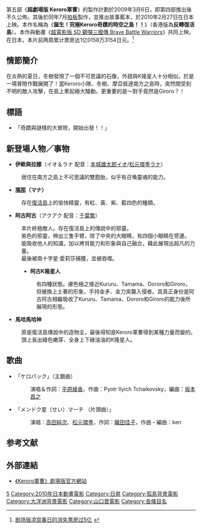 {{noteTA
|T=zh-tw:超劇場版 Keroro軍曹 5 誕生！究極Keroro奇蹟的時空之島！！; zh-hk:Keroro軍曹大電影5 反轉復活島;
|1=zh:超劇場版 Keroro軍曹; zh-tw:超劇場版 Keroro軍曹; zh-hk:Keroro軍曹大電影;
|2=zh:深海的公主; zh-tw:深海的公主; zh-hk:決戰水著兵團;
|3=zh:小Kero K隆球的秘密; zh-tw:小Kero K隆球的秘密; zh-hk:Keroro回到未紅時;
|4=zh:龍勇士的逆襲; zh-tw:龍勇士的逆襲; zh-hk:翻兜侏儸紀;
|5=zh-tw:席恩; zh-hk:紫苑
}}

{{Infobox animanga/Headerofja
|標題= 超劇場版 Keroro軍曹 5
|圖像= Keroro軍曹大電影5 反轉復活島.JPG
|尺寸= 
|說明= 
|日文名稱= 超劇場版ケロロ軍曹<br/>誕生!究極ケロロ 奇跡の時空島であります!!
|英文名稱= 
|假名= 
|羅馬字= 
|類型= 喜劇、歷險、戰鬥
}}
{{Infobox animanga/name
|original=  {{lang|ja|超劇場版ケロロ軍曹 誕生!究極ケロロ 奇跡の時空島であります!!}}
|official= 
|formal= {{flagicon|HKG}} Keroro軍曹-{}-大電影5 反轉復活島<br />{{flagicon|ROC}} 超劇-{}-場版 Keroro軍曹 5 誕生！究極Keroro奇蹟的時空之島！！
|common=
}}
{{Infobox animanga/Movie
|標題= 誕生！究極 KERORO 奇蹟的時空島！！
|導演= 山口普
|製作= [[東京電視台|東京電視台]]、[[NAS|NAS]]和[[日昇動畫|日昇動畫]]
|上映日= {{flagicon|Japan}}2010年2月27日<br/>{{flagicon|ROK}}2010年4月29日<br/>{{flagicon|Taiwan}}2010年7月23日<br/>{{flagicon|Hong Kong}}2010年8月12日
|片長= 74分鐘
|原作= [[吉崎觀音|吉崎觀音]]
|作畫監督= 
|音樂=  
|Copyright= 2010 [[吉崎觀音|吉崎觀音]]／[[角川書店|角川書店]]<br/>[[角川映畫|角川映畫]]<br/>[[東京電視台|東京電視台]]、[[NAS|NAS]]<br/>[[日昇動畫|日昇動畫]]、[[NTT_DoCoMo|NTT DoCoMo]]
}}
{{Infobox animanga/Footerofja}}

第五部《'''超劇場版 Keroro軍曹'''》的製作計劃於2009年3月6日，即第四部推出後不久公佈。其後於同年7月[[拍板|拍板]]製作，並推出故事藍本，於2010年2月27日在日本上映。本作名稱為《'''誕生！究極Keroro奇蹟的時空之島！！'''》（香港版為'''反轉復活島'''）。本作與動畫《[[超電影版SD高達三國傳～BraveBattleWarriors～|超電影版 SD 鋼彈三國傳 Brave Battle Warriors]]》共同上映。在日本，本片前两周累计票房达1亿0158万3154日元。<ref>[http://game.21cn.com/comic/overseanews/2010/03/11/7398046.shtml 剧场版凉宫春日的消失票房过5亿] {{webarchive|url=https://web.archive.org/web/20150518104955/http://game.21cn.com/comic/overseanews/2010/03/11/7398046.shtml |date=2015-05-18 }}</ref>

== 情節簡介 ==
在炎熱的夏日，冬樹發現了一個不可思議的石像，外貌與K隆星人十分相似。於是一場冒險作戰展開了！當Keroro小隊、冬樹、摩亞抵達南方之島時，突然間受到不明的敵人攻擊，在島上牽起極大騷動。更重要的是～對手竟然是Giroro？！

== 標語 ==
* 「奇蹟與謎樣的大冒險，開始出發！！」

== 新登場人物／事物 ==
*'''伊歐與拉娜'''（イオ＆ラナ 配音：[[本城雄太郎|本城雄太郎]]イオ/[[松元環季|松元環季]]ラナ）
:居住在南方之島上不可思議的雙胞胎，似乎有召喚靈魂的能力。
*'''[[瑪那|瑪那]]（マナ）'''
:存在[[復活島|復活島]]上的愉快精靈，有紅、黃、紫、藍四色的種類。
*'''阿古阿古'''（アクアク 配音：[[千葉繁|千葉繁]]）
:本片終極敵人。存在復活島上的傳說中的邪靈。
:紫色的邪靈，伸出三隻手臂，除了中央的大眼睛，有四個小眼睛在旁邊。
:能吸收他人的知識，加以拷貝能力和形象與自己融合，藉此展現出超凡的力量。
:最後被南十字星·愛莉莎捕獲，並被吞噬。
:*'''阿古K隆星人'''
::有四種狀態。膚色極之接近Kururu、Tamama、Dororo和Giroro，但被換上土著的形象，手持金矛、金刀突襲入侵者。其真正身份是阿古阿古相繼吸收了Kururu、Tamama、Dororo和Giroro的能力後所展現的形態。
*'''馬哈馬哈神'''
:原是復活島傳說中的造物主，最後得知是Keroro軍曹得到某種力量而變的。
:頭上長出綠色嫩芽、全身上下綠油油的K隆星人。

== 歌曲 ==
*「ケロパック」（主題曲）
*:演唱＆作詞：[[平原綾香|平原綾香]]，作曲：Pyotr Ilyich Tchaikovsky，編曲：[[坂本昌之|坂本昌之]]
*「メンドク星（せい）マーチ （片頭曲）」
*:演唱：[[高田純次|高田純次]]、[[松元環季|松元環季]]，作詞：[[織田佳子|織田佳子]]，作曲・編曲：ken

<!--請不要在電影上擺放有關電視台的消息，因為沒有先例-->
==参考文献==
<div class="references-small">
<references></references>
</div>

==外部連結==
*[https://web.archive.org/web/20111018185702/http://www.keroro-movie.net/ 《Keroro軍曹》劇場版官方網站]

{{Keroro軍曹}}
{{DEFAULTSORT:Chō Gekijō-ban Keroro Gunsō: Tanjou! Kyuukyoku Keroro, Kiseki no Jikuu-jima, de arimasu!!}}

[[Category:超劇場版_Keroro軍曹|5]]
[[Category:2010年日本動畫電影|Category:2010年日本動畫電影]]
[[Category:日昇|Category:日昇]]
[[Category:孤島背景電影|Category:孤島背景電影]]
[[Category:大洋洲背景電影|Category:大洋洲背景電影]]
[[Category:山口晋電影|Category:山口晋電影]]
[[Category:長條目名|Category:長條目名]]